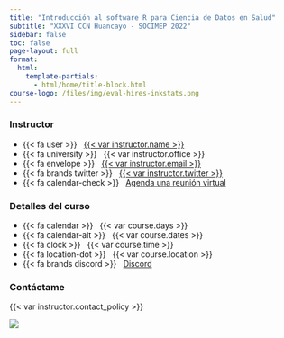```yaml
---
title: "Introducción al software R para Ciencia de Datos en Salud"
subtitle: "XXXVI CCN Huancayo - SOCIMEP 2022"
sidebar: false
toc: false
page-layout: full
format:
  html:
    template-partials:
      - html/home/title-block.html
course-logo: /files/img/eval-hires-inkstats.png
---
```


::: {.home}

::: {.grid .course-details}

::: {.g-col-4}
### Instructor

- {{< fa user >}} &nbsp; [{{< var instructor.name >}}]({{< var instructor.url >}})
- {{< fa university >}} &nbsp; {{< var instructor.office >}}
- {{< fa envelope >}} &nbsp; <a href="mailto:{{< var instructor.email >}}">{{< var instructor.email >}}</a>
- {{< fa brands twitter >}} &nbsp; [{{< var instructor.twitter >}}](https://www.twitter.com/{{< var instructor.twitter >}})
- {{< fa calendar-check >}} &nbsp; [Agenda una reunión virtual]({{< var instructor.appointment_url >}})
:::

::: {.g-col-4}
### Detalles del curso

- {{< fa calendar >}} &nbsp; {{< var course.days >}}
- {{< fa calendar-alt >}} &nbsp; {{< var course.dates >}}
- {{< fa clock >}} &nbsp; {{< var course.time >}}
- {{< fa location-dot >}} &nbsp; {{< var course.location >}}
- {{< fa brands discord >}} &nbsp; [Discord]({{< var course.discord >}})
:::

::: {.g-col-4 .contact-policy}
### Contáctame

{{< var instructor.contact_policy >}}
:::

:::

![](files/img/eval-hires-flowchart-inkstats.png)

:::
